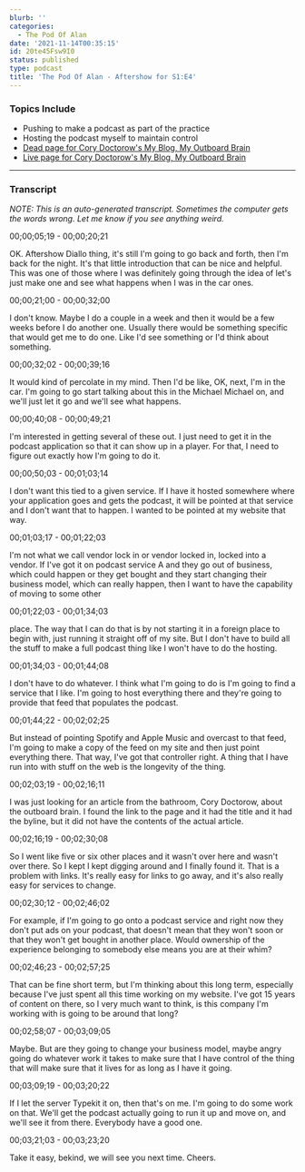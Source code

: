 ```yaml
---
blurb: ''
categories:
  - The Pod Of Alan
date: '2021-11-14T00:35:15'
id: 20te45Fsw9I0
status: published
type: podcast
title: 'The Pod Of Alan - Aftershow for S1:E4'
---
```


<PodcastLinks />

<PodcastPlayer src="https://cdn.simplecast.com/audio/f900955e-9fdd-4695-bf12-22eeee2f4d9e/episodes/f9c150e5-9261-487b-baf9-181d46d53eb9/audio/a51ebfb5-456b-4c72-9f0b-d999ccac05d3/default_tc.mp3" />

### Topics Include

- Pushing to make a podcast as part of the practice
- Hosting the podcast myself to maintain control
- [Dead page for Cory Doctorow's My Blog, My Outboard Brain](https://craphound.com/articles/2002/05/07/my-blog-my-outboard-brain/)
- [Live page for Cory Doctorow's My Blog, My Outboard Brain](https://web.archive.org/web/20040616083132/http://www.oreillynet.com/pub/a/javascript/2002/01/01/cory.html)


---

### Transcript 

_NOTE: This is an auto-generated transcript. Sometimes the computer gets the words wrong. Let me know if you see anything weird._

00;00;05;19 - 00;00;20;21

OK. Aftershow Diallo thing, it's still I'm going to go back and forth, then I'm back for the night. It's that little introduction that can be nice and helpful. This was one of those where I was definitely going through the idea of let's just make one and see what happens when I was in the car ones.

00;00;21;00 - 00;00;32;00

I don't know. Maybe I do a couple in a week and then it would be a few weeks before I do another one. Usually there would be something specific that would get me to do one. Like I'd see something or I'd think about something.

00;00;32;02 - 00;00;39;16

It would kind of percolate in my mind. Then I'd be like, OK, next, I'm in the car. I'm going to go start talking about this in the Michael Michael on, and we'll just let it go and we'll see what happens.

00;00;40;08 - 00;00;49;21

I'm interested in getting several of these out. I just need to get it in the podcast application so that it can show up in a player. For that, I need to figure out exactly how I'm going to do it.

00;00;50;03 - 00;01;03;14

I don't want this tied to a given service. If I have it hosted somewhere where your application goes and gets the podcast, it will be pointed at that service and I don't want that to happen. I wanted to be pointed at my website that way.

00;01;03;17 - 00;01;22;03

I'm not what we call vendor lock in or vendor locked in, locked into a vendor. If I've got it on podcast service A and they go out of business, which could happen or they get bought and they start changing their business model, which can really happen, then I want to have the capability of moving to some other

00;01;22;03 - 00;01;34;03

place. The way that I can do that is by not starting it in a foreign place to begin with, just running it straight off of my site. But I don't have to build all the stuff to make a full podcast thing like I won't have to do the hosting.

00;01;34;03 - 00;01;44;08

I don't have to do whatever. I think what I'm going to do is I'm going to find a service that I like. I'm going to host everything there and they're going to provide that feed that populates the podcast.

00;01;44;22 - 00;02;02;25

But instead of pointing Spotify and Apple Music and overcast to that feed, I'm going to make a copy of the feed on my site and then just point everything there. That way, I've got that controller right. A thing that I have run into with stuff on the web is the longevity of the thing.

00;02;03;19 - 00;02;16;11

I was just looking for an article from the bathroom, Cory Doctorow, about the outboard brain. I found the link to the page and it had the title and it had the byline, but it did not have the contents of the actual article.

00;02;16;19 - 00;02;30;08

So I went like five or six other places and it wasn't over here and wasn't over there. So I kept I kept digging around and I finally found it. That is a problem with links. It's really easy for links to go away, and it's also really easy for services to change.

00;02;30;12 - 00;02;46;02

For example, if I'm going to go onto a podcast service and right now they don't put ads on your podcast, that doesn't mean that they won't soon or that they won't get bought in another place. Would ownership of the experience belonging to somebody else means you are at their whim?

00;02;46;23 - 00;02;57;25

That can be fine short term, but I'm thinking about this long term, especially because I've just spent all this time working on my website. I've got 15 years of content on there, so I very much want to think, is this company I'm working with is going to be around that long?

00;02;58;07 - 00;03;09;05

Maybe. But are they going to change your business model, maybe angry going do whatever work it takes to make sure that I have control of the thing that will make sure that it lives for as long as I have it going.

00;03;09;19 - 00;03;20;22

If I let the server Typekit it on, then that's on me. I'm going to do some work on that. We'll get the podcast actually going to run it up and move on, and we'll see it from there. Everybody have a good one.

00;03;21;03 - 00;03;23;20

Take it easy, bekind, we will see you next time. Cheers.



